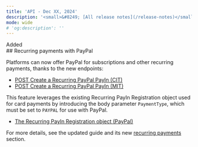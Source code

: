 ```yaml
---
title: 'API - Dec XX, 2024'  
description: '<small>&#8249; [All release notes](/release-notes)</small>'  
mode: wide  
# 'og:description': ''
---
```

<div class="release-notes-page">

<div class="pill pill-green">Added</div>
## Recurring payments with PayPal

Platforms can now offer PayPal for subscriptions and other recurring payments, thanks to the new endpoints:

- [POST Create a Recurring PayPal PayIn (CIT)](/api-reference/paypal/create-recurring-paypal-payin-cit)
- [POST Create a Recurring PayPal PayIn (MIT)](/api-reference/paypal/create-recurring-paypal-payin-mit)

This feature leverages the existing Recurring PayIn Registration object used for card payments by introducing the body parameter `PaymentType`, which must be set to `PAYPAL` for use with PayPal.

- [The Recurring PayIn Registration object (PayPal)](/api-reference/recurring-payin-registrations/recurring-payin-registration-object-paypal)

For more details, see the updated guide and its new [recurring payments](/guides/payment-methods/paypal#recurring-payments) section.

</div>